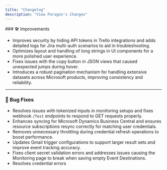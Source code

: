 ```yaml
---
title: "Changelog"
description: "View Paragon's Changes"
---
```


<Update label="November 2024" description="v3.11">
### 🛠 Improvements

- Improves security by hiding API tokens in Trello integrations and adds detailed logs for Jira multi-auth scenarios to aid in troubleshooting.
- Optimizes layout and handling of long strings in UI components for a more polished user experience.
- Fixes issues with the copy button in JSON views that caused unexpected jumps during hover.
- Introduces a robust pagination mechanism for handling extensive datasets across Microsoft products, improving consistency and reliability.

--- 

### 🐛 Bug Fixes

* Resolves issues with tokenized inputs in monitoring setups and fixes webhook `/Test` endpoints to respond to GET requests properly.
* Enhances syncing for Microsoft Dynamics Business Central and ensures resource subscriptions resync correctly for matching user credentials.
* Removes unnecessary throttling during credential refresh operations to boost performance.
* Updates Gmail trigger configurations to support larger result sets and improve event tracking accuracy.
* Fixes client secret validation errors and addresses issues causing the Monitoring page to break when saving empty Event Destinations.
* Resolves credential errors
</Update>
